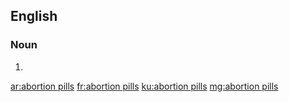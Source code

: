 ==English==

===Noun===
{{head|en|noun plural form}}

# {{plural of|abortion pill|lang=en}}

[[ar:abortion pills]]
[[fr:abortion pills]]
[[ku:abortion pills]]
[[mg:abortion pills]]